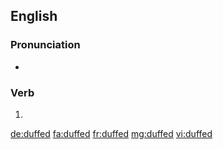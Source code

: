 ==English==

===Pronunciation===
* {{rhymes|ʌft|lang=en}}

===Verb===
{{head|en|verb form}}

# {{en-past of|duff}}

[[de:duffed]]
[[fa:duffed]]
[[fr:duffed]]
[[mg:duffed]]
[[vi:duffed]]